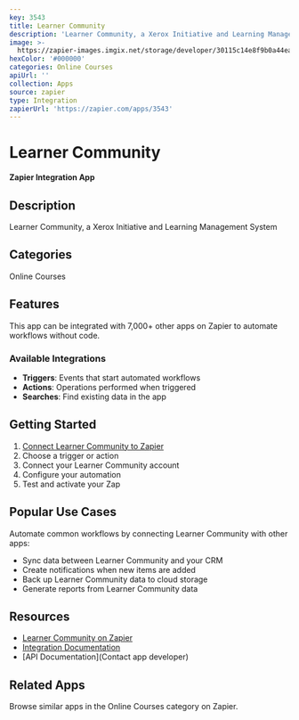```yaml
---
key: 3543
title: Learner Community
description: 'Learner Community, a Xerox Initiative and Learning Management System'
image: >-
  https://zapier-images.imgix.net/storage/developer/30115c14e8f9b0a44eade6b873c46e72.png?auto=format%2Ccompress&ixlib=python-3.0.0&q=50
hexColor: '#000000'
categories: Online Courses
apiUrl: ''
collection: Apps
source: zapier
type: Integration
zapierUrl: 'https://zapier.com/apps/3543'
---
```

# Learner Community

**Zapier Integration App**

## Description

Learner Community, a Xerox Initiative and Learning Management System

## Categories

Online Courses

## Features

This app can be integrated with 7,000+ other apps on Zapier to automate workflows without code.

### Available Integrations

- **Triggers**: Events that start automated workflows
- **Actions**: Operations performed when triggered
- **Searches**: Find existing data in the app

## Getting Started

1. [Connect Learner Community to Zapier](https://zapier.com/apps/3543)
2. Choose a trigger or action
3. Connect your Learner Community account
4. Configure your automation
5. Test and activate your Zap

## Popular Use Cases

Automate common workflows by connecting Learner Community with other apps:

- Sync data between Learner Community and your CRM
- Create notifications when new items are added
- Back up Learner Community data to cloud storage
- Generate reports from Learner Community data

## Resources

- [Learner Community on Zapier](https://zapier.com/apps/3543)
- [Integration Documentation](https://zapier.com/apps/3543/integrations)
- [API Documentation](Contact app developer)

## Related Apps

Browse similar apps in the Online Courses category on Zapier.
